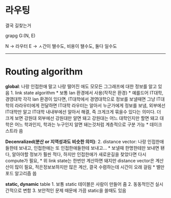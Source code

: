 # 라우팅
결국 길찾는거

grapg G:(N, E)

N -> 라우터
E -> ㅅ간이 됄수도, 비용이 됄수도, 둘다 일수도

***

# Routing algorithm

**global**: 나랑 인접한애 말고 나랑 떨어진 애도 모모든 그그래프에 대한 정보를 알고 있음
    1. link state algorithm
        * 보통 lan 환경에서 사용(작작은 환경)
            * 예를드어 IT대학, 경영대학 각각 lan 환경이 있다면, IT대학에서 경영대학으로 정보를 보낼때면 그냥 IT대학의 라라우터에게 전달하면 IT대학 라우터는 알아서 누군가에게 정보를 보냄, 외부에선 IT대학만 알고 IT대학 내내부에선 알아서 해결, 즉 크게크게 묶을수 있다는 의미다. 더 크게 보면 강원대 외부에선 강원대만 알면 돼고 강원대는 어느 대학인지만 할면 돼고 대학은 어느 학과인지, 학과는 누구인지 알면 돼는것처럼 계층적으로 구분 가능
            * 데이크스트라 씀

**Decenralized(분산 or 지역성과도 비슷한 의미)**:
    2. distance vector: 나랑 인접한애들한테 보내고, 인접한애는 또 인접한애들한테 보내고...
        * 보낼때 한명한테만 보내면 됀다, 알아야할 정보가 훨씬 적다, 하지만 인접한애가 새로운길을 찾았다면 다시 compute가 필요, 
        * 위 link state는 한번만 계산하면 돼지만 distance vector은 계산산이 많이 필요, 적은정보보하지만 많은 계산, 결국 수렴하는데 시간이 오래 걸림
        * 밸만 포드 알고리즘 씀


**static, dynamic** table
    1. 보통 static 테이블은 사람이 만들어 줌
    2. 동동적인건 실시간적으로 변함
    3. 보안적인 문제 때문에 가끔 static을 쓸때도 있음

    




